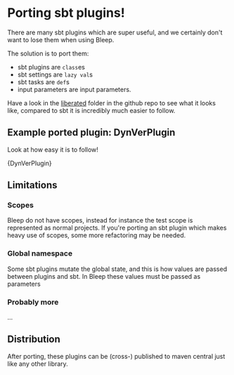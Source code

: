 
# Porting sbt plugins!

There are many sbt plugins which are super useful, and we certainly don't want to lose them when using Bleep.

The solution is to port them:
- sbt plugins are `class`es
- sbt settings are `lazy val`s
- sbt tasks are `def`s
- input parameters are input parameters.

Have a look in the [liberated](https://github.com/oyvindberg/bleep/tree/master/liberated) folder in the github repo to see what it looks like, compared to sbt it is incredibly much easier to follow.

## Example ported plugin: DynVerPlugin

Look at how easy it is to follow!


<CodeBlock language="scala">
{DynVerPlugin}
</CodeBlock>

## Limitations

### Scopes
Bleep do not have scopes, instead for instance the test scope is represented as normal projects.
If you're porting an sbt plugin which makes heavy use of scopes, some more refactoring may be needed.

### Global namespace
Some sbt plugins mutate the global state, and this is how values are passed between plugins and sbt.
In Bleep these values must be passed as parameters

### Probably more
...

## Distribution

After porting, these plugins can be (cross-) published to maven central just like any other library.